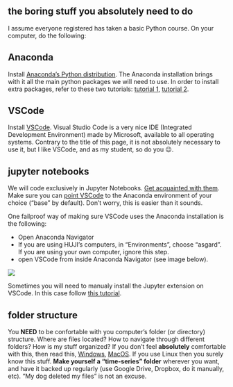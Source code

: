 ## the boring stuff you absolutely need to do

I assume everyone registered has taken a basic Python course.
On your computer, do the following:

## Anaconda
Install [Anaconda's Python distribution](https://www.anaconda.com/download).
The Anaconda installation brings with it all the main python packages we will need to use. In order to install extra packages, refer to these two tutorials: [tutorial 1](https://www.tutorialspoint.com/how-do-i-install-python-packages-in-anaconda), [tutorial 2](https://docs.anaconda.com/free/anaconda/packages/install-packages.html).

## VSCode
Install [VSCode](https://code.visualstudio.com/download).
Visual Studio Code is a very nice IDE (Integrated Development Environment) made by Microsoft, available to all operating systems. Contrary to the title of this page, it is not absolutely necessary to use it, but I like VSCode, and as my student, so do you 😉.

## jupyter notebooks
We will code exclusively in Jupyter Notebooks. [Get acquainted with them](https://code.visualstudio.com/docs/datascience/jupyter-notebooks){target="_blank"}. Make sure you can [point VSCode](https://opensourceoptions.com/blog/setup-anaconda-python-to-work-with-visual-studio-code-on-windows/){target="_blank"} to the Anaconda environment of your choice ("base" by default). Don't worry, this is easier than it sounds.

One failproof way of making sure VSCode uses the Anaconda installation is the following:

- Open Anaconda Navigator
- If you are using HUJI's computers, in "Environments", choose "asgard". If you are using your own computer, ignore this step.
- open VSCode from inside Anaconda Navigator (see image below).

![](anacondanavigator.png)

Sometimes you will need to manualy install the Jupyter extension on VSCode. In this case follow [this tutorial](https://code.visualstudio.com/docs/datascience/jupyter-notebooks){target="_blank"}.

## folder structure
You **NEED** to be confortable with you computer's folder (or directory) structure. Where are files located? How to navigate through different folders? How is my stuff organized? If you don't feel **absolutely** comfortable with this, then read this, [Windows](http://www2.westsussex.gov.uk/LearningandDevelopment/IT%20Learning%20Guides/Microsoft%20Windows%207/05%20Working%20with%20folders.pdf){target="_blank"}, [MacOS](https://recoverit.wondershare.com/mac-tips/mac-finder-tutorial-mac.html){target="_blank"}. If you use Linux then you surely know this stuff. **Make yourself a "time-series" folder** wherever you want, and have it backed up regularly (use Google Drive, Dropbox, do it manually, etc). "My dog deleted my files" is not an excuse.